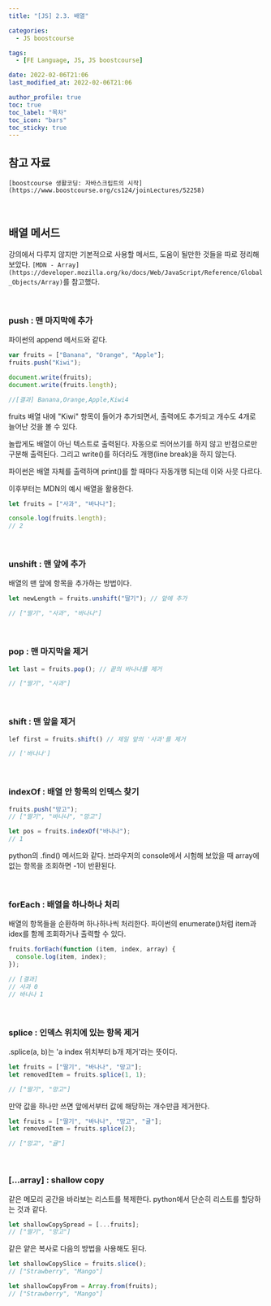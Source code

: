 ```yaml
---
title: "[JS] 2.3. 배열"

categories:
  - JS boostcourse

tags:
  - [FE Language, JS, JS boostcourse]

date: 2022-02-06T21:06
last_modified_at: 2022-02-06T21:06

author_profile: true
toc: true
toc_label: "목차"
toc_icon: "bars"
toc_sticky: true
---
```


## 참고 자료

`[boostcourse 생활코딩: 자바스크립트의 시작](https://www.boostcourse.org/cs124/joinLectures/52258)`

<br />

## 배열 메서드

강의에서 다루지 않지만 기본적으로 사용할 메서드, 도움이 될만한 것들을 따로 정리해보았다. `[MDN - Array](https://developer.mozilla.org/ko/docs/Web/JavaScript/Reference/Global_Objects/Array)`를 참고했다.

<br />

### push : 맨 마지막에 추가

파이썬의 append 메서드와 같다.

```js
var fruits = ["Banana", "Orange", "Apple"];
fruits.push("Kiwi");

document.write(fruits);
document.write(fruits.length);

//[결과] Banana,Orange,Apple,Kiwi4
```

fruits 배열 내에 "Kiwi" 항목이 들어가 추가되면서, 출력에도 추가되고 개수도 4개로 늘어난 것을 볼 수 있다.

놀랍게도 배열이 아닌 텍스트로 출력된다. 자동으로 띄어쓰기를 하지 않고 반점으로만 구분해 출력된다. 그리고 write()를 하더라도 개행(line break)을 하지 않는다.

파이썬은 배열 자체를 출력하며 print()를 할 때마다 자동개행 되는데 이와 사뭇 다르다.

이후부터는 MDN의 예시 배열을 활용한다.

```js
let fruits = ["사과", "바나나"];

console.log(fruits.length);
// 2
```

<br />

### unshift : 맨 앞에 추가

배열의 맨 앞에 항목을 추가하는 방법이다.

```js
let newLength = fruits.unshift("딸기"); // 앞에 추가

// ["딸기", "사과", "바나나"]
```

<br />

### pop : 맨 마지막을 제거

```js
let last = fruits.pop(); // 끝의 바나나를 제거

// ["딸기", "사과"]
```

<br />

### shift : 맨 앞을 제거

```js
lef first = fruits.shift() // 제일 앞의 '사과'를 제거

// ['바나나']
```

<br />

### indexOf : 배열 안 항목의 인덱스 찾기

```js
fruits.push("망고");
// ["딸기", "바나나", "망고"]

let pos = fruits.indexOf("바나나");
// 1
```

python의 .find() 메서드와 같다. 브라우저의 console에서 시험해 보았을 때 array에 없는 항목을 조회하면 -1이 반환된다.

<br />

### forEach : 배열을 하나하나 처리

배열의 항목들을 순환하며 하나하나씩 처리한다. 파이썬의 enumerate()처럼 item과 idex를 함께 조회하거나 출력할 수 있다.

```js
fruits.forEach(function (item, index, array) {
  console.log(item, index);
});

// [결과]
// 사과 0
// 바나나 1
```

<br />

### splice : 인덱스 위치에 있는 항목 제거

.splice(a, b)는 'a index 위치부터 b개 제거'라는 뜻이다.

```js
let fruits = ["딸기", "바나나", "망고"];
let removedItem = fruits.splice(1, 1);

// ["딸기", "망고"]
```

만약 값을 하나만 쓰면 앞에서부터 값에 해당하는 개수만큼 제거한다.

```js
let fruits = ["딸기", "바나나", "망고", "귤"];
let removedItem = fruits.splice(2);

// ["망고", "귤"]
```

<br />

### [...array] : shallow copy

같은 메모리 공간을 바라보는 리스트를 복제한다. python에서 단순히 리스트를 할당하는 것과 같다.

```js
let shallowCopySpread = [...fruits];
// ["딸기", "망고"]
```

같은 얕은 복사로 다음의 방법을 사용해도 된다.

```js
let shallowCopySlice = fruits.slice();
// ["Strawberry", "Mango"]

let shallowCopyFrom = Array.from(fruits);
// ["Strawberry", "Mango"]
```
